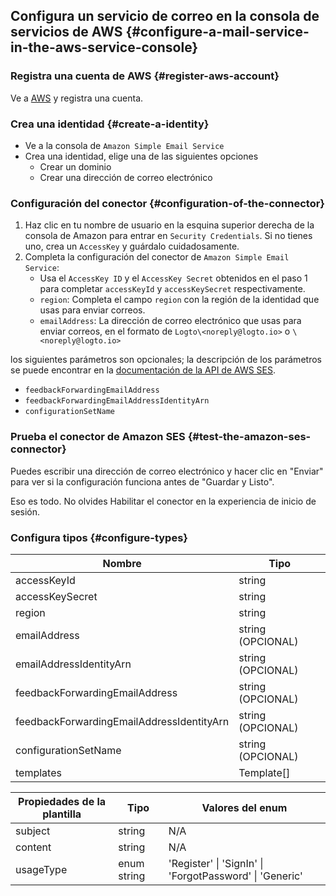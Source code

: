 ## Configura un servicio de correo en la consola de servicios de AWS \{#configure-a-mail-service-in-the-aws-service-console}

### Registra una cuenta de AWS \{#register-aws-account}

Ve a [AWS](https://aws.amazon.com/) y registra una cuenta.

### Crea una identidad \{#create-a-identity}

- Ve a la consola de `Amazon Simple Email Service`
- Crea una identidad, elige una de las siguientes opciones
  - Crear un dominio
  - Crear una dirección de correo electrónico

### Configuración del conector \{#configuration-of-the-connector}

1. Haz clic en tu nombre de usuario en la esquina superior derecha de la consola de Amazon para entrar en `Security Credentials`. Si no tienes uno, crea un `AccessKey` y guárdalo cuidadosamente.
2. Completa la configuración del conector de `Amazon Simple Email Service`:
   - Usa el `AccessKey ID` y el `AccessKey Secret` obtenidos en el paso 1 para completar `accessKeyId` y `accessKeySecret` respectivamente.
   - `region`: Completa el campo `region` con la región de la identidad que usas para enviar correos.
   - `emailAddress`: La dirección de correo electrónico que usas para enviar correos, en el formato de `Logto\<noreply@logto.io>` o `\<noreply@logto.io>`

los siguientes parámetros son opcionales; la descripción de los parámetros se puede encontrar en la [documentación de la API de AWS SES](https://docs.aws.amazon.com/ses/latest/APIReference-V2/API_SendEmail.html).

- `feedbackForwardingEmailAddress`
- `feedbackForwardingEmailAddressIdentityArn`
- `configurationSetName`

### Prueba el conector de Amazon SES \{#test-the-amazon-ses-connector}

Puedes escribir una dirección de correo electrónico y hacer clic en "Enviar" para ver si la configuración funciona antes de "Guardar y Listo".

Eso es todo. No olvides <MainSiteUrl href="/connectors/email-connectors/#enable-email-address-for-end-user-flows">Habilitar el conector en la experiencia de inicio de sesión</MainSiteUrl>.

### Configura tipos \{#configure-types}

| Nombre                                    | Tipo              |
| ----------------------------------------- | ----------------- |
| accessKeyId                               | string            |
| accessKeySecret                           | string            |
| region                                    | string            |
| emailAddress                              | string (OPCIONAL) |
| emailAddressIdentityArn                   | string (OPCIONAL) |
| feedbackForwardingEmailAddress            | string (OPCIONAL) |
| feedbackForwardingEmailAddressIdentityArn | string (OPCIONAL) |
| configurationSetName                      | string (OPCIONAL) |
| templates                                 | Template[]        |

| Propiedades de la plantilla | Tipo        | Valores del enum                                        |
| --------------------------- | ----------- | ------------------------------------------------------- |
| subject                     | string      | N/A                                                     |
| content                     | string      | N/A                                                     |
| usageType                   | enum string | 'Register' \| 'SignIn' \| 'ForgotPassword' \| 'Generic' |
